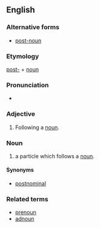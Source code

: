==English==

===Alternative forms===
* [[post-noun]]

===Etymology===

[[post-]] + [[noun]]

===Pronunciation===

* {{IPA|posnaʊn}}

===Adjective===
{{en-adj|-}}

# {{context|grammar}} Following a [[noun]].

===Noun===
{{en-noun}}

# {{context|Korean linguistics}} a particle which follows a [[noun]].

====Synonyms====
* [[postnominal]]

===Related terms===
* [[prenoun]]
* [[adnoun]]